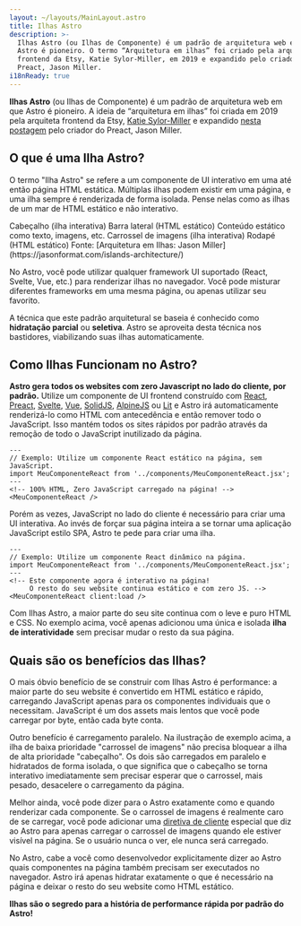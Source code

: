 ```yaml
---
layout: ~/layouts/MainLayout.astro
title: Ilhas Astro
description: >-
  Ilhas Astro (ou Ilhas de Componente) é um padrão de arquitetura web em que
  Astro é pioneiro. O termo “Arquitetura em ilhas” foi criado pela arquiteta
  frontend da Etsy, Katie Sylor-Miller, em 2019 e expandido pelo criador do
  Preact, Jason Miller.
i18nReady: true
---
```




**Ilhas Astro** (ou Ilhas de Componente) é um padrão de arquitetura web em que Astro é pioneiro. A ideia de “arquitetura em ilhas” foi criada em 2019 pela arquiteta frontend da Etsy, [Katie Sylor-Miller](https://twitter.com/ksylor) e expandido [nesta postagem](https://jasonformat.com/islands-architecture/) pelo criador do Preact, Jason Miller.

## O que é uma Ilha Astro?

O termo "Ilha Astro" se refere a um componente de UI interativo em uma até então página HTML estática. Múltiplas ilhas podem existir em uma página, e uma ilha sempre é renderizada de forma isolada. Pense nelas como as ilhas de um mar de HTML estático e não interativo.

<IslandsDiagram>
    <Fragment slot="headerApp">Cabeçalho (ilha interativa)</Fragment>
    <Fragment slot="sidebarApp">Barra lateral (HTML estático)</Fragment>
    <Fragment slot="main">
        Conteúdo estático como texto, imagens, etc.
    </Fragment>
    <Fragment slot="carouselApp">Carrossel de imagens (ilha interativa)</Fragment>
    <Fragment slot="footer">Rodapé (HTML estático)</Fragment>
    <Fragment slot="source">Fonte: [Arquitetura em Ilhas: Jason Miller](https://jasonformat.com/islands-architecture/)</Fragment>
</IslandsDiagram>

No Astro, você pode utilizar qualquer framework UI suportado (React, Svelte, Vue, etc.) para renderizar ilhas no navegador. Você pode misturar diferentes frameworks em uma mesma página, ou apenas utilizar seu favorito.

A técnica que este padrão arquitetural se baseia é conhecido como **hidratação parcial** ou **seletiva**. Astro se aproveita desta técnica nos bastidores, viabilizando suas ilhas automaticamente.

## Como Ilhas Funcionam no Astro?

**Astro gera todos os websites com zero Javascript no lado do cliente, por padrão.** Utilize um componente de UI frontend construído com [React](https://reactjs.org/), [Preact](https://preactjs.com/), [Svelte](https://svelte.dev/), [Vue](https://vuejs.org/), [SolidJS](https://www.solidjs.com/), [AlpineJS](https://alpinejs.dev/) ou [Lit](https://lit.dev/) e Astro irá automaticamente renderizá-lo como HTML com antecedência e então remover todo o JavaScript. Isso mantém todos os sites rápidos por padrão através da remoção de todo o JavaScript inutilizado da página. 

```astro title="src/pages/index.astro"
---
// Exemplo: Utilize um componente React estático na página, sem JavaScript.
import MeuComponenteReact from '../components/MeuComponenteReact.jsx';
---
<!-- 100% HTML, Zero JavaScript carregado na página! -->
<MeuComponenteReact />
```

Porém as vezes, JavaScript no lado do cliente é necessário para criar uma UI interativa. Ao invés de forçar sua página inteira a se tornar uma aplicação JavaScript estilo SPA, Astro te pede para criar uma ilha.

```astro title="src/pages/index.astro" ins="client:load"
---
// Exemplo: Utilize um componente React dinâmico na página.
import MeuComponenteReact from '../components/MeuComponenteReact.jsx';
---
<!-- Este componente agora é interativo na página! 
     O resto do seu website continua estático e com zero JS. -->
<MeuComponenteReact client:load />
```

Com Ilhas Astro, a maior parte do seu site continua com o leve e puro HTML e CSS. No exemplo acima, você apenas adicionou uma única e isolada **ilha de interatividade** sem precisar mudar o resto da sua página.

## Quais são os benefícios das Ilhas?

O mais óbvio benefício de se construir com Ilhas Astro é performance: a maior parte do seu website é convertido em HTML estático e rápido, carregando JavaScript apenas para os componentes individuais que o necessitam. JavaScript é um dos assets mais lentos que você pode carregar por byte, então cada byte conta.

Outro benefício é carregamento paralelo. Na ilustração de exemplo acima, a ilha de baixa prioridade "carrossel de imagens" não precisa bloquear a ilha de alta prioridade "cabeçalho". Os dois são carregados em paralelo e hidratados de forma isolada, o que significa que o cabeçalho se torna interativo imediatamente sem precisar esperar que o carrossel, mais pesado, desacelere o carregamento da página.

Melhor ainda, você pode dizer para o Astro exatamente como e quando renderizar cada componente. Se o carrossel de imagens é realmente caro de se carregar, você pode adicionar uma [diretiva de cliente](/pt-br/reference/directives-reference/#diretivas-de-cliente) especial que diz ao Astro para apenas carregar o carrossel de imagens quando ele estiver visível na página. Se o usuário nunca o ver, ele nunca será carregado.

No Astro, cabe a você como desenvolvedor explicitamente dizer ao Astro quais componentes na página também precisam ser executados no navegador. Astro irá apenas hidratar exatamente o que é necessário na página e deixar o resto do seu website como HTML estático.

**Ilhas são o segredo para a história de performance rápida por padrão do Astro!**
